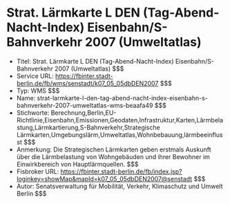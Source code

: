 # Strat. Lärmkarte L DEN (Tag-Abend-Nacht-Index) Eisenbahn/S-Bahnverkehr 2007 (Umweltatlas)
- Titel: Strat. Lärmkarte L DEN (Tag-Abend-Nacht-Index) Eisenbahn/S-Bahnverkehr 2007 (Umweltatlas) $$$
- Service URL: https://fbinter.stadt-berlin.de/fb/wms/senstadt/k07_05_05dbDEN2007 $$$
- Typ: WMS $$$
- Name: strat-larmkarte-l-den-tag-abend-nacht-index-eisenbahn-s-bahnverkehr-2007-umweltatlas-wms-beaafa49 $$$
- Stichworte: Berechnung,Berlin,EU-Richtlinie,Eisenbahn,Emissionen,Geodaten,Infrastruktur,Karten,Lärmbelastung,Lärmkartierung,S-Bahnverkehr,Strategische Lärmkarten,Umgebungslärm,Umweltatlas,Wohnbebauung,lärmbeeinflusst $$$
- Anmerkung: Die Strategischen Lärmkarten geben erstmals Auskunft über die Lärmbelastung von Wohngebäuden und ihrer Bewohner im Einwirkbereich von Hauptlärmquellen. $$$
- Fisbroker URL: https://fbinter.stadt-berlin.de/fb/index.jsp?loginkey=showMap&mapId=k07_05_05dbDEN2007@senstadt $$$
- Autor: Senatsverwaltung für Mobilität, Verkehr, Klimaschutz und Umwelt Berlin $$$
